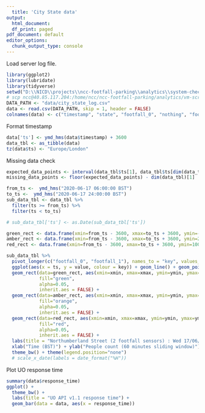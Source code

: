 ```yaml
---
  title: 'City State data'
output:
  html_document:
  df_print: paged
pdf_document: default
editor_options:
  chunk_output_type: console
---
```


Load server log file.

```r
library(ggplot2)
library(lubridate)
library(tidyverse)
setwd("D:\\NICD\\projects\\ncc-footfall-parking\\analytics\\system-check")
# scp ncc@40.85.117.204:/home/ncc/ncc-footfall-parking/analytics/vm-script/city_state_log.csv .
DATA_PATH <- "data/city_state_log.csv"
data <- read.csv(DATA_PATH, skip = 1, header = FALSE)
colnames(data) <- c("timestamp", "state", "footfall_0", "nothing", "footfall_1", "response_time")
```

Format timestamp

```r
data['ts'] <- ymd_hms(data$timestamp) + 3600
data_tbl <- as_tibble(data)
tz(data$ts) <- "Europe/London"
```

Missing data check

```r
expected_data_points <- interval(data_tbl$ts[1], data_tbl$ts[dim(data_tbl)[1]]) / minutes(5)
missing_data_points <- floor(expected_data_points) - dim(data_tbl)[1]
```


```r
from_ts <-  ymd_hms("2020-06-17 06:00:00 BST")
to_ts <-  ymd_hms("2020-06-17 24:00:00 BST")
sub_data_tbl <- data_tbl %>% 
  filter(ts >= from_ts) %>%
  filter(ts < to_ts)

# sub_data_tbl['ts'] <- as.Date(sub_data_tbl['ts'])

green_rect <- data.frame(xmin=from_ts - 3600, xmax=to_ts + 3600, ymin=-Inf, ymax=25)
amber_rect <- data.frame(xmin=from_ts - 3600, xmax=to_ts + 3600, ymin=25, ymax=Inf)
red_rect <- data.frame(xmin=from_ts - 3600, xmax=to_ts + 3600, ymin=100, ymax=Inf)

sub_data_tbl %>% 
  pivot_longer(c("footfall_0", "footfall_1"), names_to = "key", values_to = "value") %>% 
  ggplot(aes(x = ts, y = value, colour = key)) + geom_line() + geom_point() +
  geom_rect(data=green_rect, aes(xmin=xmin, xmax=xmax, ymin=ymin, ymax=ymax),
            fill="green",
            alpha=0.05,
            inherit.aes = FALSE) +
  geom_rect(data=amber_rect, aes(xmin=xmin, xmax=xmax, ymin=ymin, ymax=ymax),
            fill="orange",
            alpha=0.05,
            inherit.aes = FALSE) +
  geom_rect(data=red_rect, aes(xmin=xmin, xmax=xmax, ymin=ymin, ymax=ymax),
            fill="red",
            alpha=0.05,
            inherit.aes = FALSE) +
  labs(title = "Northumberland Street (2 footfall sensors) : Wed 17/06/2020") + 
  xlab("Time (BST)") + ylab("People count (60 minutes sliding window)") +
  theme_bw() + theme(legend.position="none")
  # scale_x_date(labels = date_format("%H"))
```


Plot UO response time

```r
summary(data$response_time)
ggplot() +
  theme_bw() +
  labs(title = "UO API v1.1 response time") +
  geom_bar(data = data, aes(x = response_time))
```